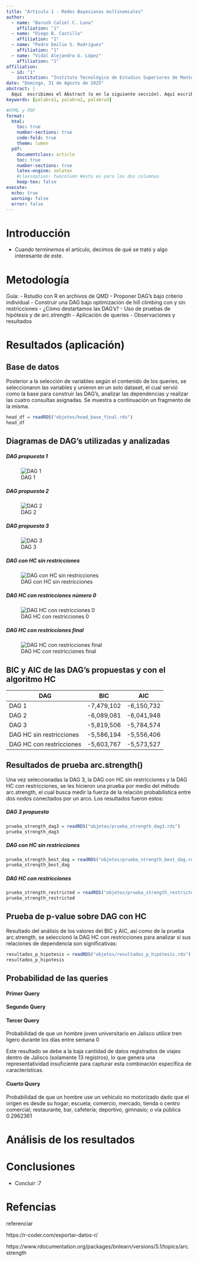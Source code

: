 ```yaml
---
title: "Artículo 1 - Redes Bayesianas multinomiales"
author:
  - name: "Barush Caliel C. Luna"
    affiliation: "1"
  - name: "Diego B. Castillo"
    affiliation: "1"
  - name: "Pedro Emilio S. Rodríguez"
    affiliation: "1"
  - name: "Vidal Alejandro G. López"
    affiliation: "1"
affiliation:
  - id: "1"
    institution: "Instituto Tecnológico de Estudios Superiores de Monterrey"
date: "Domingo, 31 de Agosto de 2025"
abstract: |
  Aquí  escribimos el Abstract (o en la siguiente sección). Aquí escribimos el Abstract (o en la siguiente sección). Aquí escribimos el Abstract (o en la siguiente sección). Aquí escribimos el Abstract (o en la siguiente sección). Aquí escribimos el Abstract (o en la siguiente sección). Aquí escribimos el Abstract (o en la siguiente sección)
keywords: [palabra1, palabra2, palabra3]

#HTML y PDF
format:
  html:
    toc: true
    number-sections: true
    code-fold: true
    theme: lumen
  pdf:
    documentclass: article
    toc: true
    number-sections: true
    latex-engine: xelatex
    #classoption: twocolumn #esto es para las dos columnas
    keep-tex: false
execute:
  echo: true
  warning: false
  error: false
---
```


# Introducción

-   Cuando terminemos el artículo, decimos de qué se trató y algo interesante de este.

# Metodología

Guía: - Rstudio con R en archivos de QMD - Proponer DAG's bajo criterio individual - Construir una DAG bajo optimización de hill climbing con y sin restricciones - ¿Cómo destartamos las DAG's? - Uso de pruebas de hipótesis y de arc.strength - Aplicación de queries - Observaciones y resultados

# Resultados (aplicación)

## Base de datos

Posterior a la selección de variables según el contenido de los queries, se seleccionaron las variables y unieron en un solo dataset, el cual servió como la base para construir las DAG's, analizar las dependencias y realizar las cuatro consultas asignadas. Se muestra a continuación un fragmento de la misma.

```r
head_df = readRDS("objetos/head_base_final.rds")
head_df
```

## Diagramas de DAG's utilizadas y analizadas

##### DAG propuesta 1

![DAG 1](figures/diagrama_dag1.png)

##### DAG propuesta 2

![DAG 2](figures/diagrama_dag2.png)

##### DAG propuesta 3

![DAG 3](figures/diagrama_dag3.png)

##### DAG con HC sin restricciones

![DAG con HC sin restricciones](figures/diagrama_best_dag.png)

##### DAG HC con restricciones número 0

![DAG HC con restricciones 0](figures/diagrama_dag_restricted_0.png)

##### DAG HC con restricciones final

![DAG HC con restricciones final](figures/diagrama_dag_restricted.png)

## BIC y AIC de las DAG's propuestas y con el algoritmo HC

| DAG                      | BIC        | AIC        |
|--------------------------|------------|------------|
| DAG 1                    | -7,479,102 | -6,150,732 |
| DAG 2                    | -6,089,081 | -6,041,948 |
| DAG 3                    | -5,819,506 | -5,784,574 |
| DAG HC sin restricciones | -5,586,194 | -5,556,406 |
| DAG HC con restricciones | -5,603,767 | -5,573,527 |

## Resultados de prueba arc.strength()

Una vez seleccionadas la DAG 3, la DAG con HC sin restricciones y la DAG HC con restricciones, se les hicieron una prueba por medio del método arc.strength, el cual busca medir la fuerza de la relación probabilística entre dos nodos conectados por un arco. Los resultados fueron estos:

##### DAG 3 propuesta

```r
prueba_strength_dag3 = readRDS("objetos/prueba_strength_dag3.rds")
prueba_strength_dag3
```

##### DAG con HC sin restricciones

```r
prueba_strength_best_dag = readRDS("objetos/prueba_strength_best_dag.rds")
prueba_strength_best_dag
```

##### DAG HC con restricciones

```r
prueba_strength_restricted = readRDS("objetos/prueba_strength_restricted.rds")
prueba_strength_restricted
```

## Prueba de p-value sobre DAG con HC

Resultado del análisis de los valores del BIC y AIC, así como de la prueba arc.strength, se seleccionó la DAG HC con restricciones para analizar si sus relaciones de dependencia son significativas:

```r
resultados_p_hipotesis = readRDS("objetos/resultados_p_hipótesis.rds")
resultados_p_hipotesis
```

## Probabilidad de las queries

#### Primer Query

#### Segundo Query

#### Tercer Query
Probabilidad de que un hombre joven universitario en Jalisco utilice tren ligero durante los días entre semana $0$

Este resultado se debe a la baja cantidad de datos registrados de viajes dentro de Jalisco (solamente 13 registros), lo que genera una representatividad insuficiente para capturar esta combinación específica de características.

#### Cuarto Query
Probabilidad de que un hombre use un vehículo no motorizado dado que el origen es desde su hogar; escuela; comercio, mercado, tienda o centro comercial; restaurante, bar, cafetería; deportivo, gimnasio; o vía pública $0.2962361$


# Análisis de los resultados

# Conclusiones

-   Concluir :7

# Refencias

referenciar

https://r-coder.com/exportar-datos-r/

https://www.rdocumentation.org/packages/bnlearn/versions/5.1/topics/arc.strength
